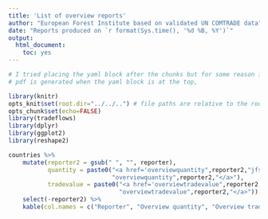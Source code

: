 ```yaml
---
title: 'List of overview reports'
author: "European Forest Institute based on validated UN COMTRADE data"
date: "Reports produced on `r format(Sys.time(), '%d %B, %Y')`"
output:
  html_document: 
    toc: yes
---
```


```r
# I tried placing the yaml block after the chunks but for some reason it doesn't always generate the pdf and generates a html file instead.
# pdf is generated when the yaml block is at the top, 

library(knitr)
opts_knit$set(root.dir="../../..") # file paths are relative to the root of the project directory
opts_chunk$set(echo=FALSE)
library(tradeflows)
library(dplyr)
library(ggplot2)
library(reshape2)
``` 


```r
countries %>% 
    mutate(reporter2 = gsub(" ", "", reporter),
           quantity = paste0("<a href='overviewquantity",reporter2,"jfsq1.pdf'>",
                             "overviewquantity",reporter2,"</a>"),
           tradevalue = paste0("<a href='overviewtradevalue",reporter2,"jfsq1.pdf'>",
                               "overviewtradevalue",reporter2,"</a>")) %>%
    select(-reporter2) %>%
    kable(col.names = c("Reporter", "Overview quantity", "Overview trade value"))
```
